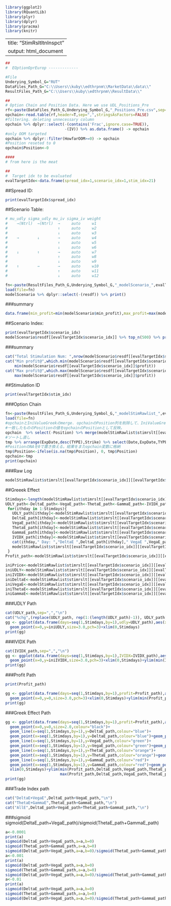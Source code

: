 ```r
library(ggplot2)
library(RQuantLib)
library(plyr)
library(dplyr)
library(pracma)
library(knitr)
```

---
title: "StimRsltltnInspct"
output: html_document
---

```r
##
#  EOptionOprEurop -------------

#File
Underying_Symbol_G="RUT"
DataFiles_Path_G="C:\\Users\\kuby\\edthrpnm\\MarketData\\data\\"
ResultFiles_Path_G="C:\\Users\\kuby\\edthrpnm\\ResultData\\"

##
# Option Chain and Position Data. Here we use UDL_Positions_Pre
rf<-paste(DataFiles_Path_G,Underying_Symbol_G,"_Positions_Pre.csv",sep="")
opchain<-read.table(rf,header=T,sep=",",stringsAsFactors=FALSE)
#filtering. deleting unnecessary column
opchain %>% dplyr::select(-(contains('Frac',ignore.case=TRUE)),
                          -(IV)) %>% as.data.frame() -> opchain
#only OOM targeted
opchain %>% dplyr::filter(HowfarOOM>=0) -> opchain
#Position reseted to 0
opchain$Position<-0

####
# from here is the meat

##
#  Target idx to be evaluated
evalTargetIdx<-data.frame(spread_idx=1,scenario_idx=1,stim_idx=21)

```
##Spread ID: 
```r
print(evalTargetIdx$spread_idx)
```
##Scenario Table:
```r
# mu_udly sigma_udly mu_iv sigma_iv weight
#    →(Ntrl)  →(Ntrl)  →     auto     w1
#                      ↑     auto     w2
#                      ↓     auto     w3
#    →        ↓        →     auto     w4
#                      ↑     auto     w5
#                      ↓     auto     w6
#    ↓        ↑        →     auto     w7
#                      ↑     auto     w8
#                      ↓     auto     w9
#    ↑        →        →     auto     w10
#                      ↑     auto     w11
#                      ↓     auto     w12

```

```r
fn<-paste(ResultFiles_Path_G,Underying_Symbol_G,"_modelScenario_",evalTargetIdx$spread_idx,sep="")
load(file=fn)
modelScenario %>% dplyr::select(-(resdf)) %>% print()
```
###summary
```r
data.frame(min_profit=min(modelScenario$min_profit),max_profit=max(modelScenario$max_profit),expected_profit=sum(modelScenario$weight*modelScenario$mean_profit)) %>% print()
```
##Scenario Index:
```r
print(evalTargetIdx$scenario_idx)
modelScenario$resdf[[evalTargetIdx$scenario_idx]] %>% top_n(500) %>% print()
```
###summary
```r
cat("Total Stimulation Num: ",nrow(modelScenario$resdf[[evalTargetIdx$scenario_idx]]))
cat("Min profit@",which.min(modelScenario$resdf[[evalTargetIdx$scenario_idx]]$profit),"th: ",
    min(modelScenario$resdf[[evalTargetIdx$scenario_idx]]$profit))
cat("Max profit@",which.max(modelScenario$resdf[[evalTargetIdx$scenario_idx]]$profit),"th: ",
    max(modelScenario$resdf[[evalTargetIdx$scenario_idx]]$profit))
```
##Stimulation ID 
```r
print(evalTargetIdx$stim_idx)
```
###Option Chain
```r
fn<-paste(ResultFiles_Path_G,Underying_Symbol_G,"_modelStimRawlist_",evalTargetIdx$spread_idx,sep="")
load(file=fn)
#opchainとIniValueGreekのmerge. opchainのPosition列を削除して、IniValueGreekのkey列(Date,ExpDate,TYPE,Strike,ContactName)
#一致したもののPositionの値をopchainのPositionとして反映。
opchain  %>% select(-Position) %>% merge(modelStimRawlist$stimrslt[[evalTargetIdx$scenario_idx]][[evalTargetIdx$stim_idx]]$IniValueGreek %>% select(Date,ExpDate,TYPE,Strike,ContactName,Position),all=T) -> tmp
#ソートし直し
tmp %>% arrange(ExpDate,desc(TYPE),Strike) %>% select(Date,ExpDate,TYPE,Strike,ContactName,Position) -> tmp
#PositionのNAを0で置き換える。結果をまたopchain変数に格納
tmp$Position<-ifelse(is.na(tmp$Position), 0, tmp$Position)
opchain<-tmp
print(opchain)
```
###Raw Log
```r
modelStimRawlist$stimrslt[[evalTargetIdx$scenario_idx]][[evalTargetIdx$stim_idx]]
```
##Greeek Effect
```r
Stimdays<-length(modelStimRawlist$stimrslt[[evalTargetIdx$scenario_idx]][[evalTargetIdx$stim_idx]]$EvalScore)
UDLY_path<-DeltaE_path<-VegaE_path<-ThetaE_path<-GammaE_path<-IVIDX_path<-rep(NA, times=Stimdays)
 for(ithday in 1:Stimdays){
   UDLY_path[ithday]<-modelStimRawlist$stimrslt[[evalTargetIdx$scenario_idx]][[evalTargetIdx$stim_idx]]$EvalScore[[ithday]]$UDLY
   DeltaE_path[ithday]<-modelStimRawlist$stimrslt[[evalTargetIdx$scenario_idx]][[evalTargetIdx$stim_idx]]$EvalScore[[ithday]]$DeltaEffect
   VegaE_path[ithday]<-modelStimRawlist$stimrslt[[evalTargetIdx$scenario_idx]][[evalTargetIdx$stim_idx]]$EvalScore[[ithday]]$VegaEffect
   ThetaE_path[ithday]<-modelStimRawlist$stimrslt[[evalTargetIdx$scenario_idx]][[evalTargetIdx$stim_idx]]$EvalScore[[ithday]]$ThetaEffect
   GammaE_path[ithday]<-modelStimRawlist$stimrslt[[evalTargetIdx$scenario_idx]][[evalTargetIdx$stim_idx]]$EvalScore[[ithday]]$GammaEffect
   IVIDX_path[ithday]<-modelStimRawlist$stimrslt[[evalTargetIdx$scenario_idx]][[evalTargetIdx$stim_idx]]$ValueGreek[[ithday]]$IVIDX[1]
   cat(ithday," Day: ","DeltaE ",DeltaE_path[ithday]," VegaE ",VegaE_path[ithday]," ThetaE ",ThetaE_path[ithday]," GammaE ",GammaE_path[ithday],"\n")
   modelStimRawlist$stimrslt[[evalTargetIdx$scenario_idx]][[evalTargetIdx$stim_idx]]$Profit
 }
Profit_path<-modelStimRawlist$stimrslt[[evalTargetIdx$scenario_idx]][[evalTargetIdx$stim_idx]]$Profit

```

```r
iniPrice<-modelStimRawlist$stimrslt[[evalTargetIdx$scenario_idx]][[evalTargetIdx$stim_idx]]$IniEvalScore$Price
iniUDLY<-modelStimRawlist$stimrslt[[evalTargetIdx$scenario_idx]][[evalTargetIdx$stim_idx]]$IniEvalScore$UDLY
iniIVIDX<-modelStimRawlist$stimrslt[[evalTargetIdx$scenario_idx]][[evalTargetIdx$stim_idx]]$IniValueGreek$IVIDX[[1]]
iniDeltaE<-modelStimRawlist$stimrslt[[evalTargetIdx$scenario_idx]][[evalTargetIdx$stim_idx]]$IniEvalScore$DeltaEffect
iniVegaE<-modelStimRawlist$stimrslt[[evalTargetIdx$scenario_idx]][[evalTargetIdx$stim_idx]]$IniEvalScore$VegaEffect
iniThetaE<-modelStimRawlist$stimrslt[[evalTargetIdx$scenario_idx]][[evalTargetIdx$stim_idx]]$IniEvalScore$ThetaEffect
iniGammaE<-modelStimRawlist$stimrslt[[evalTargetIdx$scenario_idx]][[evalTargetIdx$stim_idx]]$IniEvalScore$GammaEffect
```

###UDLY Path
```r
cat(UDLY_path,sep=",","\n")
cat("%chg",(replace(UDLY_path, rep(1:(length(UDLY_path)-1)), UDLY_path[2:length(UDLY_path)])/UDLY_path-1)[-length(UDLY_path)]*100,sep=",","\n")
gg <- ggplot(data.frame(days=seq(1,Stimdays,by=1),udly=UDLY_path),aes(x=days,y=udly))+geom_point()+geom_line()+
  geom_point(x=0,y=iniUDLY,size=3.0,pch=3)+xlim(0,Stimdays)
print(gg)
```

###IVIDX Path
```r
cat(IVIDX_path,sep=",","\n")
gg <- ggplot(data.frame(days=seq(1,Stimdays,by=1),IVIDX=IVIDX_path),aes(x=days,y=IVIDX))+geom_point()+geom_line()+
  geom_point(x=0,y=iniIVIDX,size=3.0,pch=3)+xlim(0,Stimdays)+ylim(min(IVIDX_path),max(IVIDX_path))
print(gg)
```

###Profit Path
```r
print(Profit_path)

gg <- ggplot(data.frame(days=seq(1,Stimdays,by=1),profit=Profit_path),aes(x=days,y=profit))+geom_point()+geom_line()+
  geom_point(x=0,y=0,size=3.0,pch=3)+xlim(0,Stimdays)+ylim(min(Profit_path),max(Profit_path))
print(gg)
```

###Greek Effect Path

```r
gg <- ggplot(data.frame(days=seq(1,Stimdays,by=1),profit=Profit_path),aes(x=days,y=profit))+geom_point()+geom_line()+
  geom_point(x=0,y=0,size=2.0,colour="black")+
  geom_line(x=seq(1,Stimdays,by=1),y=DeltaE_path,colour="blue")+
  geom_point(x=seq(1,Stimdays,by=1),y=DeltaE_path,colour="blue")+geom_point(x=0,y=iniDeltaE,size=3.0,colour="blue",pch=3)+
  geom_line(x=seq(1,Stimdays,by=1),y=VegaE_path,colour="green")+
  geom_point(x=seq(1,Stimdays,by=1),y=VegaE_path,colour="green")+geom_point(x=0,y=iniVegaE,size=3.0,colour="green",pch=3)+
  geom_line(x=seq(1,Stimdays,by=1),y=ThetaE_path,colour="orange")+
  geom_point(x=seq(1,Stimdays,by=1),y=ThetaE_path,colour="orange")+geom_point(x=0,y=iniThetaE,size=3.0,colour="orange",pch=3)+
  geom_line(x=seq(1,Stimdays,by=1),y=GammaE_path,colour="red")+
  geom_point(x=seq(1,Stimdays,by=1),y=GammaE_path,colour="red")+geom_point(x=0,y=iniGammaE,size=3.0,colour="red",pch=3)+
  xlim(0,Stimdays)+ylim(min(Profit_path,DeltaE_path,VegaE_path,ThetaE_path,GammaE_path),
                        max(Profit_path,DeltaE_path,VegaE_path,ThetaE_path,GammaE_path))
print(gg)
```

###Trade Index path
```r
cat("DeltaE+VegaE",DeltaE_path+VegaE_path,"\n")
cat("ThetaE+GammaE",ThetaE_path+GammaE_path,"\n")
cat("AllE",DeltaE_path+VegaE_path+ThetaE_path+GammaE_path,"\n")
```
###sigmoid sigmoid(DeltaE_path+VegaE_path)/sigmoid(ThetaE_path+GammaE_path)
```r
a<-0.0001
print(a)
sigmoid(DeltaE_path+VegaE_path,a=a,b=0)
sigmoid(ThetaE_path+GammaE_path,a=a,b=0)
sigmoid(DeltaE_path+VegaE_path,a=a,b=0)/sigmoid(ThetaE_path+GammaE_path,a=a,b=0)
a<-0.001
print(a)
sigmoid(DeltaE_path+VegaE_path,a=a,b=0)
sigmoid(ThetaE_path+GammaE_path,a=a,b=0)
sigmoid(DeltaE_path+VegaE_path,a=a,b=0)/sigmoid(ThetaE_path+GammaE_path,a=a,b=0)
a<-0.01
print(a)
sigmoid(DeltaE_path+VegaE_path,a=a,b=0)
sigmoid(ThetaE_path+GammaE_path,a=a,b=0)
sigmoid(DeltaE_path+VegaE_path,a=a,b=0)/sigmoid(ThetaE_path+GammaE_path,a=a,b=0)

```

